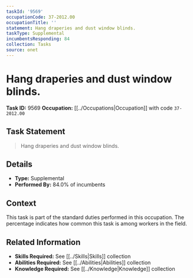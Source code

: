 ```yaml
---
taskId: '9569'
occupationCode: 37-2012.00
occupationTitle: ''
statement: Hang draperies and dust window blinds.
taskType: Supplemental
incumbentsResponding: 84
collection: Tasks
source: onet
---
```

# Hang draperies and dust window blinds.

**Task ID:** 9569
**Occupation:** [[../Occupations|Occupation]] with code `37-2012.00`

## Task Statement

> Hang draperies and dust window blinds.

## Details

- **Type:** Supplemental
- **Performed By:** 84.0% of incumbents

## Context

This task is part of the standard duties performed in this occupation. The percentage indicates how common this task is among workers in the field.

## Related Information

- **Skills Required:** See [[../Skills|Skills]] collection
- **Abilities Required:** See [[../Abilities|Abilities]] collection
- **Knowledge Required:** See [[../Knowledge|Knowledge]] collection
